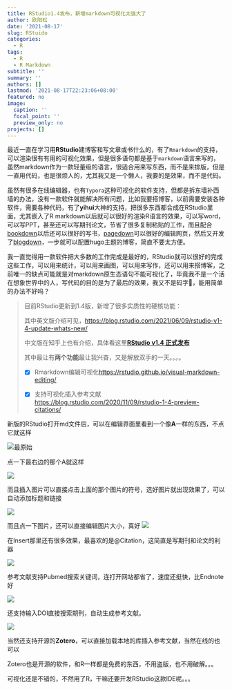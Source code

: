 ```yaml
---
title: RStudio1.4发布，新增markdown可视化太强大了
author: 欧阳松
date: '2021-08-17'
slug: RStuido
categories:
  - R
tags:
  - R
  - R Markdown
subtitle: ''
summary: ''
authors: []
lastmod: '2021-08-17T22:23:06+08:00'
featured: no
image:
  caption: ''
  focal_point: ''
  preview_only: no
projects: []
---
```


最近一直在学习用**RStudio**建博客和写文章或书什么的，有了`Rmarkdown`的支持，可以渲染很有有用的可视化效果，但是很多语句都是基于`markdown`语言来写的，虽然markdown作为一款轻量级的语言，很适合用来写东西，而不是来排版，但是一直用代码，也是很烦人的，尤其我又是一个懒人，我要的是效果，而不是代码。

虽然有很多在线编辑器，也有`Typora`这种可视化的软件支持，但都是拆东墙补西墙的办法，没有一款软件就能解决所有问题，比如我要搭博客，以前需要安装各种软件，需要各种代码，有了**yihui**大神的支持，把很多东西都合成在RStudio里面，尤其嵌入了R markdown以后就可以很好的渲染R语言的效果，可以写word，可以写PPT，甚至还可以写期刊论文，节省了很多复制粘贴的工作，而且配合[bookdown]{.ul}以后还可以很好的写书，[pagedown]{.ul}可以很好的编辑网页，然后又开发了[blogdown]{.ul}，一步就可以配置hugo主题的博客，简直不要太方便。

我一直觉得用一款软件把大多数的工作完成是最好的，RStudio就可以很好的完成这些工作，可以用来统计，可以用来画图，可以用来写作，还可以用来搭博客，之前唯一的缺点可能就是对markdown原生态语句不能可视化了，毕竟我不是一个活在想象世界中的人，写代码的目的是为了最后的效果，我又不是码字🐶，能用简单的办法不好吗？

> 目前RStudio更新到1.4版，新增了很多实质性的硬核功能：
>
> 其中英文版介绍可见，<https://blog.rstudio.com/2021/06/09/rstudio-v1-4-update-whats-new/>
>
> 中文版在知乎上也有介绍，具体看这里[**RStudio v1.4 正式发布**](https://zhuanlan.zhihu.com/p/345804036)
>
> 其中最让有**两个功能**最让我兴奋，又是解放双手的一天。。。。
>
> -   [x] Rmarkdown编辑可视化<https://rstudio.github.io/visual-markdown-editing/>
>
> -   [x] 支持可视化插入参考文献<https://blog.rstudio.com/2020/11/09/rstudio-1-4-preview-citations/>

新版的RStudio打开md文件后，可以在编辑界面里看到一个像**A**一样的东西，不点它就这样

![](1.jpeg "最原始")

点一下最右边的那个A就这样

![](A.jpeg)

而且插入图片可以直接点击上面的那个图片的符号，选好图片就出现效果了，可以自动添加标题和链接

![](2.1.jpeg)

而且点一下图片，还可以直接编辑图片大小，真好 ![](1.1.jpeg)

在Insert那里还有很多效果，最喜欢的是\@Citation，这简直是写期刊和论文的利器

![](2.jpeg)

参考文献支持Pubmed搜索关键词，连打开网站都省了，速度还挺快，比Endnote好

![](6.jpeg)

还支持输入DOI直接搜索期刊，自动生成参考文献。

![](4.jpeg)

当然还支持开源的**Zotero**，可以直接加载本地的库插入参考文献，当然在线的也可以

Zotero也是开源的软件，和R一样都是免费的东西，不用盗版，也不用破解。。。

可视化还是不错的，不然用了R，干嘛还要开发RStudio这款IDE呢。。。
